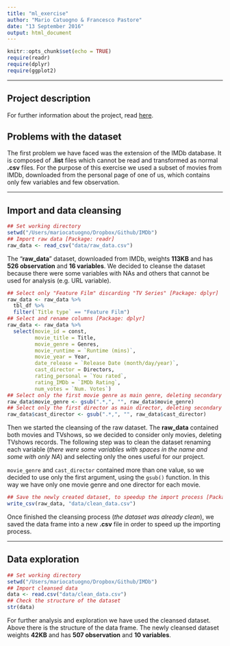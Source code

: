 ```yaml
---
title: "ml_exercise"
author: "Mario Catuogno & Francesco Pastore"
date: "13 September 2016"
output: html_document
---
```


```r
knitr::opts_chunk$set(echo = TRUE)
require(readr)
require(dplyr)
require(ggplot2)
```

---

## Project description

For further information about the project, read [here](https://github.com/MarioCatuogno/IMDb).

## Problems with the dataset

The first problem we have faced was the extension of the IMDb database. It is composed of **.list** files which cannot be read and transformed as normal **.csv** files. For the purpose of this exercise we used a subset of movies from IMDb, downloaded from the personal page of one of us, which contains only few variables and few observation.

---

## Import and data cleansing

``` r
## Set working directory
setwd("/Users/mariocatuogno/Dropbox/Github/IMDb")
## Import raw data [Package: readr]
raw_data <- read_csv("data/raw_data.csv")
```
The "**raw_data**" dataset, downloaded from IMDb, weights **113KB** and has **526 observation** and **16 variables**. We decided to cleanse the dataset because there were some variables with NAs and others that cannot be used for analysis (e.g. URL variable).

``` r
## Select only "Feature Film" discarding "TV Series" [Package: dplyr]
raw_data <- raw_data %>%
  tbl_df %>%
  filter(`Title type` == "Feature Film")
## Select and rename columns [Package: dplyr]
raw_data <- raw_data %>%
  select(movie_id = const,
         movie_title = Title,
         movie_genre = Genres,
         movie_runtime = `Runtime (mins)`,
         movie_year = Year,
         date_release = `Release Date (month/day/year)`,
         cast_director = Directors,
         rating_personal = `You rated`,
         rating_IMDb = `IMDb Rating`,
         num_votes = `Num. Votes`)
## Select only the first movie genre as main genre, deleting secondary genres
raw_data$movie_genre <- gsub(".*,", "", raw_data$movie_genre)
## Select only the first director as main director, deleting secondary directors
raw_data$cast_director <- gsub(".*,", "", raw_data$cast_director)
```
Then we started the cleansing of the raw dataset. The **raw_data** contained both movies and TVshows, so we decided to consider only movies, deleting TVshows records. The following step was to clean the dataset renaming each variable (*there were some variables with spaces in the name and some with only NA*) and selecting only the ones useful for our project.

`movie_genre` and `cast_director` contained more than one value, so we decided to use only the first argument, using the `gsub()` function. In this way we have only one movie genre and one director for each movie.

``` r
## Save the newly created dataset, to speedup the import process [Package: readr]
write_csv(raw_data, "data/clean_data.csv")
```
Once finished the cleansing process (*the dataset was already clean*), we saved the data frame into a new **.csv** file in order to speed up the importing process.

---

## Data exploration

``` r
## Set working directory
setwd("/Users/mariocatuogno/Dropbox/Github/IMDb")
## Import cleansed data
data <- read.csv("data/clean_data.csv")
## Check the structure of the dataset
str(data)
```
For further analysis and exploration we have used the cleansed dataset. Above there is the structure of the data frame. The newly cleansed dataset weights **42KB** and has **507 observation** and **10 variables**.

``` r
```


